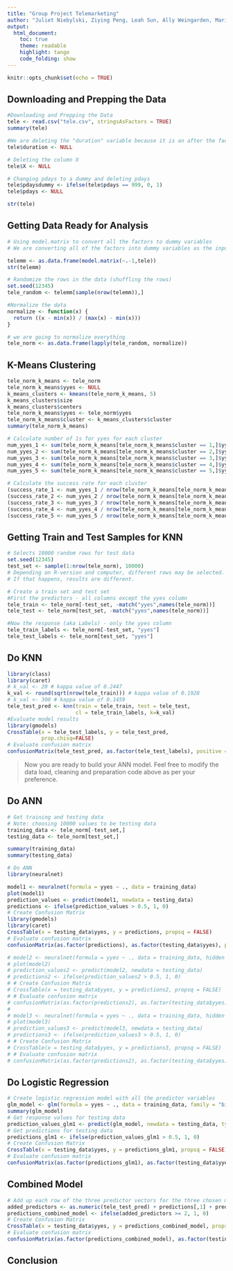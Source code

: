 ```yaml
---
title: "Group Project Telemarketing"
author: "Juliet Niebylski, Ziying Peng, Leah Sun, Ally Weingarden, Marisa Wong"
output:
  html_document:
    toc: true
    theme: readable
    highlight: tango
    code_folding: show
---
```


```r
knitr::opts_chunk$set(echo = TRUE)
```

## Downloading and Prepping the Data

```r
#Downloading and Prepping the Data
tele <- read.csv("tele.csv", stringsAsFactors = TRUE)
summary(tele)

#We are deleting the "duration" variable because it is an after the fact measurement. We only should be using variables that we know before the call
tele$duration <- NULL

# Deleting the column X
tele$X <- NULL

# Changing pdays to a dummy and deleting pdays
tele$pdaysdummy <- ifelse(tele$pdays == 999, 0, 1)
tele$pdays <- NULL

str(tele)
```

## Getting Data Ready for Analysis

```r
# Using model.matrix to convert all the factors to dummy variables
# We are converting all of the factors into dummy variables as the input into knn has to be numeric

telemm <- as.data.frame(model.matrix(~.-1,tele))
str(telemm)

# Randomize the rows in the data (shuffling the rows)
set.seed(12345)
tele_random <- telemm[sample(nrow(telemm)),]

#Normalize the data
normalize <- function(x) {
  return ((x - min(x)) / (max(x) - min(x)))
}

# we are going to normalize everything 
tele_norm <- as.data.frame(lapply(tele_random, normalize))
```

## K-Means Clustering

```r
tele_norm_k_means <- tele_norm
tele_norm_k_means$yyes <- NULL
k_means_clusters <- kmeans(tele_norm_k_means, 5)
k_means_clusters$size
k_means_clusters$centers
tele_norm_k_means$yyes <- tele_norm$yyes
tele_norm_k_means$cluster <- k_means_clusters$cluster
summary(tele_norm_k_means)

# Calculate number of 1s for yyes for each cluster
num_yyes_1 <- sum(tele_norm_k_means[tele_norm_k_means$cluster == 1,]$yyes)
num_yyes_2 <- sum(tele_norm_k_means[tele_norm_k_means$cluster == 2,]$yyes)
num_yyes_3 <- sum(tele_norm_k_means[tele_norm_k_means$cluster == 3,]$yyes)
num_yyes_4 <- sum(tele_norm_k_means[tele_norm_k_means$cluster == 4,]$yyes)
num_yyes_5 <- sum(tele_norm_k_means[tele_norm_k_means$cluster == 5,]$yyes)

# Calculate the success rate for each cluster
(success_rate_1 <- num_yyes_1 / nrow(tele_norm_k_means[tele_norm_k_means$cluster == 1,]))
(success_rate_2 <- num_yyes_2 / nrow(tele_norm_k_means[tele_norm_k_means$cluster == 2,]))
(success_rate_3 <- num_yyes_3 / nrow(tele_norm_k_means[tele_norm_k_means$cluster == 3,]))
(success_rate_4 <- num_yyes_4 / nrow(tele_norm_k_means[tele_norm_k_means$cluster == 4,]))
(success_rate_5 <- num_yyes_5 / nrow(tele_norm_k_means[tele_norm_k_means$cluster == 5,]))
```













## Getting Train and Test Samples for KNN

```r
# Selects 10000 random rows for test data
set.seed(12345)
test_set <- sample(1:nrow(tele_norm), 10000) 
# Depending on R-version and computer, different rows may be selected. 
# If that happens, results are different. 

# Create a train set and test set
#First the predictors - all columns except the yyes column
tele_train <- tele_norm[-test_set, -match("yyes",names(tele_norm))]
tele_test <- tele_norm[test_set, -match("yyes",names(tele_norm))]

#Now the response (aka Labels) - only the yyes column
tele_train_labels <- tele_norm[-test_set, "yyes"]
tele_test_labels <- tele_norm[test_set, "yyes"]

```

## Do KNN

```r
library(class)
library(caret)
# k_val <- 20 # kappa value of 0.2447
k_val <- round(sqrt(nrow(tele_train))) # kappa value of 0.1928
# k_val <- 300 # kappa value of 0.1459
tele_test_pred <- knn(train = tele_train, test = tele_test,
                      cl = tele_train_labels, k=k_val)
#Evaluate model results
library(gmodels)
CrossTable(x = tele_test_labels, y = tele_test_pred, 
           prop.chisq=FALSE)
# Evaluate confusion matrix
confusionMatrix(tele_test_pred, as.factor(tele_test_labels), positive = "1")
```


> Now you are ready to build your ANN model. Feel free to modify the data load, cleaning and preparation code above as per your preference.

## Do ANN

```r
# Get training and testing data
# Note: choosing 10000 values to be testing data
training_data <- tele_norm[-test_set,]
testing_data <- tele_norm[test_set,]

summary(training_data)
summary(testing_data)

# Do ANN
library(neuralnet)

model1 <- neuralnet(formula = yyes ~ ., data = training_data)
plot(model1)
prediction_values <- predict(model1, newdata = testing_data)
predictions <- ifelse(prediction_values > 0.5, 1, 0)
# Create Confusion Matrix
library(gmodels)
library(caret)
CrossTable(x = testing_data$yyes, y = predictions, propsq = FALSE)
# Evaluate confusion matrix
confusionMatrix(as.factor(predictions), as.factor(testing_data$yyes), positive = "1")

# model2 <- neuralnet(formula = yyes ~ ., data = training_data, hidden = 3)
# plot(model2)
# prediction_values2 <- predict(model2, newdata = testing_data)
# predictions2 <- ifelse(prediction_values2 > 0.5, 1, 0)
# # Create Confusion Matrix
# CrossTable(x = testing_data$yyes, y = predictions2, propsq = FALSE)
# # Evaluate confusion matrix
# confusionMatrix(as.factor(predictions2), as.factor(testing_data$yyes), positive = "1")
# 
# model3 <- neuralnet(formula = yyes ~ ., data = training_data, hidden = c(3, 2))
# plot(model3)
# prediction_values3 <- predict(model3, newdata = testing_data)
# predictions3 <- ifelse(prediction_values3 > 0.5, 1, 0)
# # Create Confusion Matrix
# CrossTable(x = testing_data$yyes, y = predictions3, propsq = FALSE)
# # Evaluate confusion matrix
# confusionMatrix(as.factor(predictions2), as.factor(testing_data$yyes), positive = "1")
```

## Do Logistic Regression

```r
# Create logistic regression model with all the predictor variables
glm_model <- glm(formula = yyes ~ ., data = training_data, family = "binomial")
summary(glm_model)
# Get response values for testing data
prediction_values_glm1 <- predict(glm_model, newdata = testing_data, type = "response")
# Get predictions for testing data
predictions_glm1 <- ifelse(prediction_values_glm1 > 0.5, 1, 0)
# Create Confusion Matrix
CrossTable(x = testing_data$yyes, y = predictions_glm1, propsq = FALSE)
# Evaluate confusion matrix
confusionMatrix(as.factor(predictions_glm1), as.factor(testing_data$yyes), positive = "1")
```

## Combined Model

```r
# Add up each row of the three predictor vectors for the three chosen models
added_predictors <- as.numeric(tele_test_pred) + predictions[,1] + predictions_glm1
predictions_combined_model <- ifelse(added_predictors >= 2, 1, 0)
# Create Confusion Matrix
CrossTable(x = testing_data$yyes, y = predictions_combined_model, propsq = FALSE)
# Evaluate confusion matrix
confusionMatrix(as.factor(predictions_combined_model), as.factor(testing_data$yyes), positive = "1")
```


## Conclusion


